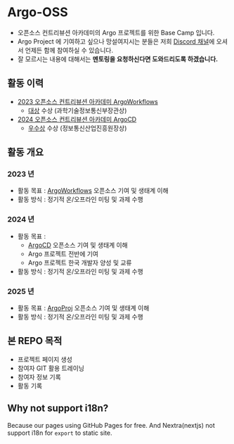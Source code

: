# Argo-OSS

- 오픈소스 컨트리뷰션 아카데미의 Argo 프로젝트를 위한 Base Camp 입니다.
- Argo Project 에 기여하고 싶으나 망설여지시는 분들은 저희 [Discord 채널](https://discord.gg/mAE3kR3u)에 오셔서 언제든 함께 참여하실 수 있습니다.
- 잘 모르시는 내용에 대해서는 **멘토링을 요청하신다면 도와드리도록 하겠습니다.**

## 활동 이력

- [2023 오픈소스 컨트리뷰션 아카데미 ArgoWorkflows](https://www.oss.kr/ossca_23_projects/show/f0db6627-fba2-40e3-ac42-9e9acd00340f)
  - [대상](https://www.oss.kr/notice/show/53ba6af3-867d-45ad-a31c-ba576c4f1855) 수상 (과학기술정보통신부장관상)
- [2024 오픈소스 컨트리뷰션 아카데미 ArgoCD](https://www.oss.kr/ossca_24_projects_2)
  - [우수상](https://www.oss.kr/contribution_academy_notice/show/b6c4ed79-6435-444b-b4b0-debbb041354f) 수상 (정보통신산업진흥원장상)

## 활동 개요

### 2023 년

- 활동 목표 : [ArgoWorkflows](https://github.com/argoproj/argo-workflows) 오픈소스 기여 및 생태계 이해
- 활동 방식 : 정기적 온/오프라인 미팅 및 과제 수행

### 2024 년

- 활동 목표 :
  - [ArgoCD](https://github.com/argoproj/argo-cd) 오픈소스 기여 및 생태계 이해
  - Argo 프로젝트 전반에 기여
  - Argo 프로젝트 한국 개발자 양성 및 교류
- 활동 방식 : 정기적 온/오프라인 미팅 및 과제 수행

### 2025 년

- 활동 목표 : [ArgoProj](https://argoproj.github.io/) 오픈소스 기여 및 생태계 이해
- 활동 방식 : 정기적 온/오프라인 미팅 및 과제 수행

## 본 REPO 목적

- 프로젝트 페이지 생성
- 참여자 GIT 활용 트레이닝
- 참여자 정보 기록
- 활동 기록

## Why not support i18n?

Because our pages using GitHub Pages for free.
And Nextra(nextjs) not support i18n for `export` to static site.

